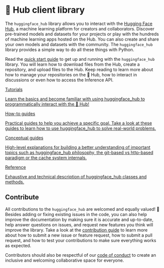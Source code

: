# 🤗 Hub client library

The `huggingface_hub` library allows you to interact with the [Hugging Face
Hub](https://hf.co), a machine learning platform for creators and collaborators.
Discover pre-trained models and datasets for your projects or play with the hundreds of
machine learning apps hosted on the Hub. You can also create and share your own models
and datasets with the community. The `huggingface_hub` library provides a simple way to
do all these things with Python.

Read the [quick start guide](quick-start) to get up and running with the
`huggingface_hub` library. You will learn how to download files from the Hub, create a
repository, and upload files to the Hub. Keep reading to learn more about how to manage
your repositories on the 🤗 Hub, how to interact in discussions or even how to access
the Inference API.

<div class="mt-10">
  <div class="w-full flex flex-col space-y-4 md:space-y-0 md:grid md:grid-cols-2 md:gap-y-4 md:gap-x-5">
    <a class="!no-underline border dark:border-gray-700 p-5 rounded-lg shadow hover:shadow-lg" href="./tutorials/overview"
      ><div class="w-full text-center bg-gradient-to-br from-blue-400 to-blue-500 rounded-lg py-1.5 font-semibold mb-5 text-white text-lg leading-relaxed">Tutorials</div>
      <p class="text-gray-700">Learn the basics and become familiar with using huggingface_hub to programmatically interact with the 🤗 Hub!</p>
    </a>
    <a class="!no-underline border dark:border-gray-700 p-5 rounded-lg shadow hover:shadow-lg" href="./guides/overview"
      ><div class="w-full text-center bg-gradient-to-br from-indigo-400 to-indigo-500 rounded-lg py-1.5 font-semibold mb-5 text-white text-lg leading-relaxed">How-to guides</div>
      <p class="text-gray-700">Practical guides to help you achieve a specific goal. Take a look at these guides to learn how to use huggingface_hub to solve real-world problems.</p>
    </a>
    <a class="!no-underline border dark:border-gray-700 p-5 rounded-lg shadow hover:shadow-lg" href="./concepts/overview"
      ><div class="w-full text-center bg-gradient-to-br from-pink-400 to-pink-500 rounded-lg py-1.5 font-semibold mb-5 text-white text-lg leading-relaxed">Conceptual guides</div>
      <p class="text-gray-700">High-level explanations for building a better understanding of important topics such as huggingface_hub philosophy, the git-based vs http-based paradigm or the cache system internals.</p>
   </a>
    <a class="!no-underline border dark:border-gray-700 p-5 rounded-lg shadow hover:shadow-lg" href="./package_reference/overview"
      ><div class="w-full text-center bg-gradient-to-br from-purple-400 to-purple-500 rounded-lg py-1.5 font-semibold mb-5 text-white text-lg leading-relaxed">Reference</div>
      <p class="text-gray-700">Exhaustive and technical description of huggingface_hub classes and methods.</p>
    </a>
  </div>
</div>

## Contribute

All contributions to the `huggingface_hub` are welcomed and equally valued! 🤗 Besides
adding or fixing existing issues in the code, you can also help improve the
documentation by making sure it is accurate and up-to-date, help answer questions on
issues, and request new features you think will improve the library. Take a look at the
[contribution
guide](https://github.com/huggingface/huggingface_hub/blob/main/CONTRIBUTING.md) to
learn more about how to submit a new issue or feature request, how to submit a pull
request, and how to test your contributions to make sure everything works as expected.

Contributors should also be respectful of our [code of
conduct](https://github.com/huggingface/huggingface_hub/blob/main/CODE_OF_CONDUCT.md) to
create an inclusive and welcoming collaborative space for everyone.